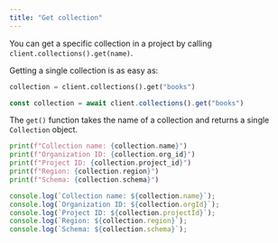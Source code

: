 ```yaml
---
title: "Get collection"
---
```


You can get a specific collection in a project by calling `client.collections().get(name)`.

Getting a single collection is as easy as:

<CodeGroup>

```python Python
collection = client.collections().get("books")
```


```typescript Javascript
const collection = await client.collections().get("books")
```

</CodeGroup>

The `get()` function takes the name of a collection and returns a single `Collection` object.

<CodeGroup>

```python Python
print(f"Collection name: {collection.name}")
print(f"Organization ID: {collection.org_id}")
print(f"Project ID: {collection.project_id}")
print(f"Region: {collection.region}")
print(f"Schema: {collection.schema}")
```


```js Javascript
console.log(`Collection name: ${collection.name}`);
console.log(`Organization ID: ${collection.orgId}`);
console.log(`Project ID: ${collection.projectId}`);
console.log(`Region: ${collection.region}`);
console.log(`Schema: ${collection.schema}`);
```

</CodeGroup>